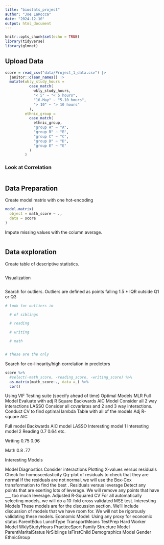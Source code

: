 ```yaml
---
title: "biostats_project"
author: "Joe LaRocca"
date: "2024-12-10"
output: html_document
---
```


```r
knitr::opts_chunk$set(echo = TRUE)
library(tidyverse)
library(glmnet)
```

## Upload Data


```r

score = read_csv("data/Project_1_data.csv") |>
  janitor::clean_names() |>
  mutate(wkly_study_hours = 
           case_match(
             wkly_study_hours,
             "< 5" ~ "< 5 hours",
             "10-May" ~ "5-10 hours",
             "> 10" ~ "> 10 hours"
           ),
         ethnic_group = 
           case_match(
             ethnic_group,
             "group A" ~ "A",
             "group B" ~ "B",
             "group C" ~ "C",
             "group D" ~ "D",
             "group E" ~ "E"
           )
         )

```


### Look at Correlation

```r

```



## Data Preparation

Create model matrix with one hot-encoding
```r

model.matrix(
  object = math_score ~ .,
  data = score
)
```



Impute missing values with the column average.
```r

```

## Data exploration

Create table of descriptive statistics.
```r

```



Visualization
```r

```


Search for outliers. Outliers are defined as points falling 1.5 * IQR outside Q1 or Q3
```r
# look for outliers in 

  # of siblings

  # reading

  # writing

  # math


# these are the only 
```


Search for co-linearity/high correlation in predictors
```r
score %>% 
  #select(-math_score, -reading_score, -writing_score) %>% 
  as.matrix(math_score~., data =_) %>% 
  cor()
```


Using VIF
Testing suite (specify ahead of time)
Optimal Models
MLR Full Model
Evaluate with adj R Square
Backwards AIC Model
Consider all 2 way interactions
LASSO
Consider all covariates and 2 and 3 way interactions. Conduct CV to find optimal lambda
Table with all of the models
Adj R-square
AIC



Full model
Backwards AIC model
LASSO
Interesting model 1
Interesting model 2
Reading
0.7
0.64
etc.




Writing
0.75
0.96






Math
0.8
.77









Interesting Models


Model Diagnostics
Consider interactions
Plotting
X-values versus residuals
Check for homoscedasticity
Qq-plot of residuals to check that they are normal
If the residuals are not normal, we will use the Box-Cox transformation to find the best . 
Residuals versus leverage
Detect any points that are exerting lots of leverage. We will remove any points that have ___ too much leverage. 
Adjusted R-Squared
CV
For all automatically selecting models, we will do a 10-fold cross validated MSE test. 
Interesting Models
These models are for the discussion section. We’ll include discussion of models that we have room for. We will not be rigorously validating these models. 
Economic Model: Using any proxy for economic status
ParentEduc
LunchType
TransportMeans
TestPrep
Hard Worker Model
WklyStudyHours
PracticeSport 
Family Structure Model
ParentMaritalStatus
NrSiblings
IsFirstChild
Demographics Model
Gender
EthnicGroup



